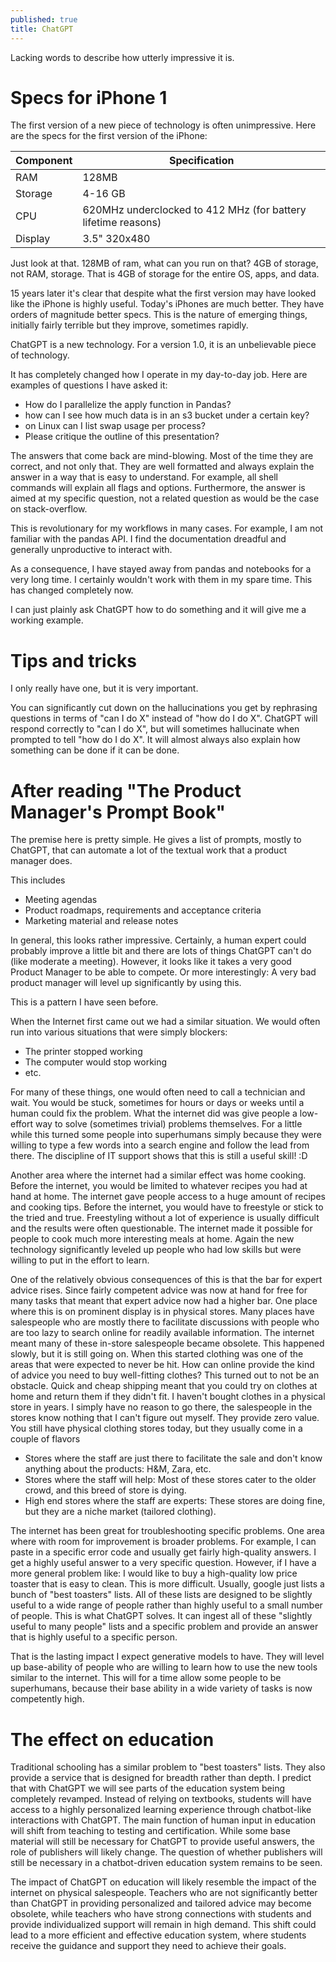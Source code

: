 ```yaml
---
published: true
title: ChatGPT
---
```


Lacking words to describe how utterly impressive it is.

# Specs for iPhone 1

The first version of a new piece of technology is often unimpressive. Here are the specs for the first version of the iPhone:

| Component | Specification |
| --------- | ------------ |
| RAM       | 128MB        |
| Storage   | 4-16 GB      |
| CPU       | 620MHz underclocked to 412 MHz (for battery lifetime reasons) |
| Display   | 3.5" 320x480 |

Just look at that. 128MB of ram, what can you run on that?
4GB of storage, not RAM, storage. 
That is 4GB of storage for the entire OS, apps, and data.

15 years later it's clear that despite what the first version may have looked like the iPhone is highly useful.
Today's iPhones are much better. They have orders of magnitude better specs.
This is the nature of emerging things, initially fairly terrible but they improve, sometimes rapidly.

ChatGPT is a new technology.
For a version 1.0, it is an unbelievable piece of technology.

It has completely changed how I operate in my day-to-day job.
Here are examples of questions I have asked it:
- How do I parallelize the apply function in Pandas?
- how can I see how much data is in an s3 bucket under a certain key?
- on Linux can I list swap usage per process?
- Please critique the outline of this presentation?

The answers that come back are mind-blowing.
Most of the time they are correct, and not only that.
They are well formatted and always explain the answer in a way that is easy to understand.
For example, all shell commands will explain all flags and options.
Furthermore, the answer is aimed at my specific question, not a related question as would be the case on stack-overflow.

This is revolutionary for my workflows in many cases.
For example, I am not familiar with the pandas API.
I find the documentation dreadful and generally unproductive to interact with.

As a consequence, I have stayed away from pandas and notebooks for a very long time.
I certainly wouldn't work with them in my spare time.
This has changed completely now.

I can just plainly ask ChatGPT how to do something and it will give me a working example.

# Tips and tricks

I only really have one, but it is very important.

You can significantly cut down on the hallucinations you get by rephrasing questions in terms of "can I do X" instead of "how do I do X".
ChatGPT will respond correctly to "can I do X", but will sometimes hallucinate when prompted to tell "how do I do X".
It will almost always also explain how something can be done if it can be done.

# After reading "The Product Manager's Prompt Book"

The premise here is pretty simple.
He gives a list of prompts, mostly to ChatGPT, that can automate a lot of the textual work that a product manager does.

This includes
- Meeting agendas
- Product roadmaps, requirements and acceptance criteria
- Marketing material and release notes

In general, this looks rather impressive.
Certainly, a human expert could probably improve a little bit and there are lots of things ChatGPT can't do (like moderate a meeting).
However, it looks like it takes a very good Product Manager to be able to compete.
Or more interestingly: A very bad product manager will level up significantly by using this.

This is a pattern I have seen before.

When the Internet first came out we had a similar situation.
We would often run into various situations that were simply blockers:
- The printer stopped working
- The computer would stop working
- etc.

For many of these things, one would often need to call a technician and wait.
You would be stuck, sometimes for hours or days or weeks until a human could fix the problem.
What the internet did was give people a low-effort way to solve (sometimes trivial) problems themselves.
For a little while this turned some people into superhumans simply because they were willing to type a few words into a search engine and follow the lead from there.
The discipline of IT support shows that this is still a useful skill! :D

Another area where the internet had a similar effect was home cooking.
Before the internet, you would be limited to whatever recipes you had at hand at home.
The internet gave people access to a huge amount of recipes and cooking tips.
Before the internet, you would have to freestyle or stick to the tried and true.
Freestyling without a lot of experience is usually difficult and the results were often questionable.
The internet made it possible for people to cook much more interesting meals at home.
Again the new technology significantly leveled up people who had low skills but were willing to put in the effort to learn.

One of the relatively obvious consequences of this is that the bar for expert advice rises.
Since fairly competent advice was now at hand for free for many tasks that meant that expert advice now had a higher bar.
One place where this is on prominent display is in physical stores.
Many places have salespeople who are mostly there to facilitate discussions with people who are too lazy to search online for readily available information.
The internet meant many of these in-store salespeople became obsolete.
This happened slowly, but it is still going on.
When this started clothing was one of the areas that were expected to never be hit.
How can online provide the kind of advice you need to buy well-fitting clothes?
This turned out to not be an obstacle.
Quick and cheap shipping meant that you could try on clothes at home and return them if they didn't fit.
I haven't bought clothes in a physical store in years.
I simply have no reason to go there, the salespeople in the stores know nothing that I can't figure out myself.
They provide zero value.
You still have physical clothing stores today, but they usually come in a couple of flavors
- Stores where the staff are just there to facilitate the sale and don't know anything about the products: H&M, Zara, etc.
- Stores where the staff will help: Most of these stores cater to the older crowd, and this breed of store is dying.
- High end stores where the staff are experts: These stores are doing fine, but they are a niche market (tailored clothing).


The internet has been great for troubleshooting specific problems.
One area where with room for improvement is broader problems.
For example, I can paste in a specific error code and usually get fairly high-quality answers.
I get a highly useful answer to a very specific question.
However, if I have a more general problem like: I would like to buy a high-quality low price toaster that is easy to clean.
This is more difficult.
Usually, google just lists a bunch of "best toasters" lists.
All of these lists are designed to be slightly useful to a wide range of people rather than highly useful to a small number of people.
This is what ChatGPT solves.
It can ingest all of these "slightly useful to many people" lists and a specific problem and provide an answer that is highly useful to a specific person.

That is the lasting impact I expect generative models to have.
They will level up base-ability of people who are willing to learn how to use the new tools similar to the internet.
This will for a time allow some people to be superhumans, because their base ability in a wide variety of tasks is now competently high.

# The effect on education

Traditional schooling has a similar problem to "best toasters" lists.
They also provide a service that is designed for breadth rather than depth.
I predict that with ChatGPT we will see parts of the education system being completely revamped.
Instead of relying on textbooks, students will have access to a highly personalized learning experience through chatbot-like interactions with ChatGPT. 
The main function of human input in education will shift from teaching to testing and certification. While some base material will still be necessary for ChatGPT to provide useful answers, the role of publishers will likely change. The question of whether publishers will still be necessary in a chatbot-driven education system remains to be seen.

The impact of ChatGPT on education will likely resemble the impact of the internet on physical salespeople. Teachers who are not significantly better than ChatGPT in providing personalized and tailored advice may become obsolete, while teachers who have strong connections with students and provide individualized support will remain in high demand. This shift could lead to a more efficient and effective education system, where students receive the guidance and support they need to achieve their goals.
